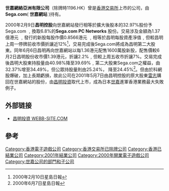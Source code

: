 '''世嘉網絡亞洲有限公司'''（除牌時1196.HK）曾是[[香港交易所|香港交易所]]上市的公司，由'''Sega.com'''( '''世嘉網站''' )持有。

2000年2月9日'''昌明控股'''向世嘉網站發行相等於擴大後股本的32.97%股份予Sega.com ﹐換取6.8%的'''Sega.com PC Networks''' 股份。交易涉及金額為1.37億港元 ﹐發行的新股每股作價0.8566港元 ﹐相等於昌明每股資產淨值﹐但較昌明上周一停牌前收市價折讓近12%<ref>2000年2月10日星島日報</ref>，交易完成後Sega.com將成為昌明第二大股東。同年6月6日昌明再向世嘉網站以每1.36港元配售1600萬股新股，配售價較6月2日昌明股份收市價1.39港元，折讓2.2%﹐但較上周五收市折讓7%。交易完成後昌明大股東持股量由40.98%降至39.69%﹐第二大股東Sega.com之權益，由32.37%增至34.49%，但公眾持股量則由25.24%， 降至24.45%<ref>2000年6月7日星島日報</ref>。但由於科網股爆破，加上長期虧損，故此公司在2001年5月7日由昌明控股的原大股東[[雷志|雷志]]購回在世嘉網站的股份，由[[昌明投資|昌明投資]]取代上市，成為日本[[世嘉|世嘉]]進軍香港業務最大失敗例子。

==外部链接==
* [http://webb-site.com/dbpub/orgdata.asp?code=1196 昌明投資 WEBB-SITE.COM] {{Wayback|url=http://webb-site.com/dbpub/orgdata.asp?code=1196 |date=20190219102105 }}

==參考==
{{reflist}}

{{世嘉}}

[[Category:香港電子遊戲公司|Category:香港電子遊戲公司]]
[[Category:香港交易所已除牌公司|Category:香港交易所已除牌公司]]
[[Category:香港已結業公司|Category:香港已結業公司]]
[[Category:2001年結業公司|Category:2001年結業公司]]
[[Category:2000年開業電子遊戲公司|Category:2000年開業電子遊戲公司]]
[[Category:世嘉公司的部門和子公司|Category:世嘉公司的部門和子公司]]